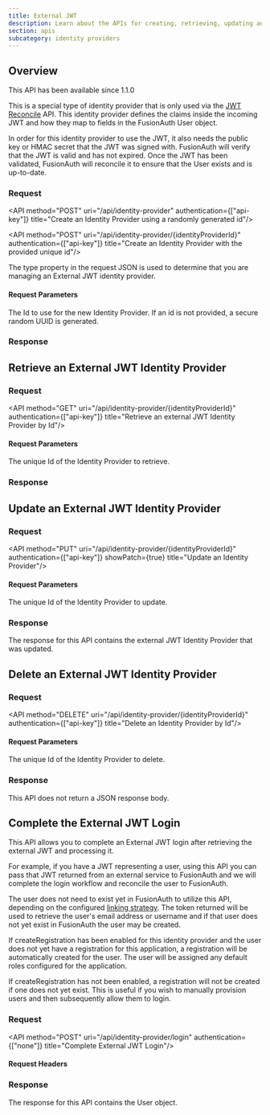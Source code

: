 ```yaml
---
title: External JWT
description: Learn about the APIs for creating, retrieving, updating and deleting external JWT identity providers.
section: apis
subcategory: identity providers
---
```



## Overview

<Aside type="version">
This API has been available since 1.1.0
</Aside>

This is a special type of identity provider that is only used via the [JWT Reconcile](/docs/apis/jwt#reconcile-a-jwt-using-the-external-jwt-provider) API. This identity provider defines the claims inside the incoming JWT and how they map to fields in the FusionAuth User object.

<ExternalJwtProviderWarning />

In order for this identity provider to use the JWT, it also needs the public key or HMAC secret that the JWT was signed with. FusionAuth will verify that the JWT is valid and has not expired. Once the JWT has been validated, FusionAuth will reconcile it to ensure that the User exists and is up-to-date.

[//]: # (idp_display_name blank on purpose reads better)
<TokenStorageNote idp_display_name idp_linking_strategy="LinkByEmail" token_name="token provided in the refresh_token field" return_text="request" />

### Request

<API method="POST" uri="/api/identity-provider" authentication={["api-key"]} title="Create an Identity Provider using a randomly generated id"/>

<API method="POST" uri="/api/identity-provider/{identityProviderId}" authentication={["api-key"]} title="Create an Identity Provider with the provided unique id"/>

The <InlineField>type</InlineField> property in the request JSON is used to determine that you are managing an External JWT identity provider.

#### Request Parameters

<APIBlock>
  <APIField name="identityProviderId" type="UUID" optional defaults="secure random UUID">
    The Id to use for the new Identity Provider. If an id is not provided, a secure random UUID is generated.
  </APIField>
</APIBlock>

<ExternalJwtRequestBody idp_since={idp_since} idp_display_name={idp_display_name} idp_linking_strategy={idp_linking_strategy} idp_enforce_email_verified_claim={idp_enforce_email_verified_claim}  />

### Response

<StandardPostResponseCodes never_search_error />

<ExternalJwtResponseBody idp_since={props.idp_since} idp_display_name={props.idp_display_name} idp_linking_strategy={idp_linking_strategy} />

## Retrieve an External JWT Identity Provider

### Request

<API method="GET" uri="/api/identity-provider/{identityProviderId}" authentication={["api-key"]} title="Retrieve an external JWT Identity Provider by Id"/>

#### Request Parameters

<APIBlock>
  <APIField name="identityProviderId" type="UUID" required>
    The unique Id of the Identity Provider to retrieve.
  </APIField>
</APIBlock>

### Response

<StandardGetResponseCodes never_search_error />

<ExternalJwtResponseBody />


## Update an External JWT Identity Provider

<GenericUpdateExplanationFragment capitalized_object_name="External JWT Identity Provider" />

### Request

<API method="PUT" uri="/api/identity-provider/{identityProviderId}" authentication={["api-key"]} showPatch={true} title="Update an Identity Provider"/>

<ExternalJwtRequestBody api_endpoint="/api/identity-provider/`\{identityProviderId\}`" />

#### Request Parameters

<APIBlock>
  <APIField name="identityProviderId" type="UUID" required>
    The unique Id of the Identity Provider to update.
  </APIField>
</APIBlock>

<ExternalJwtRequestBody idp_since={idp_since} idp_display_name={idp_display_name} idp_linking_strategy={idp_linking_strategy} idp_enforce_email_verified_claim={idp_enforce_email_verified_claim} />

### Response

The response for this API contains the external JWT Identity Provider that was updated.

<StandardPutResponseCodes never_search_error />

<ExternalJwtResponseBody idp_since={props.idp_since} idp_display_name={props.idp_display_name} idp_linking_strategy={idp_linking_strategy} />

## Delete an External JWT Identity Provider

### Request

<API method="DELETE" uri="/api/identity-provider/{identityProviderId}" authentication={["api-key"]} title="Delete an Identity Provider by Id"/>

#### Request Parameters

<APIBlock>
  <APIField name="identityProviderId" type="UUID" required>
    The unique Id of the Identity Provider to delete.
  </APIField>
</APIBlock>

### Response

This API does not return a JSON response body.

<StandardDeleteResponseCodes never_search_error />

## Complete the External JWT Login

This API allows you to complete an External JWT login after retrieving the external JWT and processing it.

For example, if you have a JWT representing a user, using this API you can pass that JWT returned from an external service to FusionAuth and we will complete the login workflow and reconcile the user to FusionAuth.

The user does not need to exist yet in FusionAuth to utilize this API, depending on the configured [linking strategy](/docs/lifecycle/authenticate-users/identity-providers/#linking-strategies). The token returned will be used to retrieve the user's email address or username and if that user does not yet exist in FusionAuth the user may be created.

If <InlineField>createRegistration</InlineField> has been enabled for this identity provider and the user does not yet have a registration for this application, a registration will be automatically created for the user. The user will be assigned any default roles configured for the application.

If <InlineField>createRegistration</InlineField> has not been enabled, a registration will not be created if one does not yet exist. This is useful if you wish to manually provision users and then subsequently allow them to login.

### Request

<API method="POST" uri="/api/identity-provider/login" authentication={["none"]} title="Complete External JWT Login"/>

#### Request Headers

<APIBlock>
  <XForwardedForHeader />
  <XFusionauthTenantIdHeaderScopedOperationRowOnly />
</APIBlock>

<IdentityProviderLoginRequestBody idp_display_name={idp_display_name} />

### Response

The response for this API contains the User object.

<IdentityProviderLoginResponseBody />

